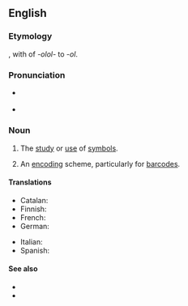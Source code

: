 ==English==

===Etymology===
{{suffix|en|symbol|ology}}, with {{glossary|haplology}} of ''-olol-'' to ''-ol''.

===Pronunciation===
* {{a|GenAm}} {{IPA|en|[sɪmˈbɑlədʒi]}}
* {{a|RP}} {{IPA|en|[sɪmˈbɒlədʒi]}}

===Noun===
{{en-noun|~}}

# {{lb|en|uncountable}} The [[study]] or [[use]] of [[symbol]]s.
# {{lb|en|countable}} An [[encoding]] scheme, particularly for [[barcode]]s.

====Translations====
{{trans-top|study of symbols}}
* Catalan: {{t|ca|simbologia|f}}
* Finnish: {{t|fi|symbologia}}
* French: {{t+|fr|symbologie|f}}
* German: {{t|de|Symbologie|f}}
{{trans-mid}}
* Italian: {{t+|it|simbologia|f}}
* Spanish: {{t+|es|simbología|f}}
{{trans-bottom}}

====See also====
* {{l|en|semiology}}
* {{l|en|semiotics}}

{{cln|en|haplological forms}}